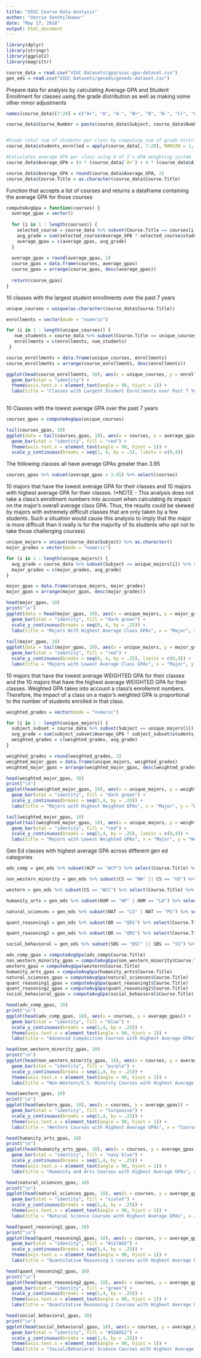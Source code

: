 ```yaml
---
title: "UIUC Course Data Analysis"
author: "Vetrie Senthilkumar"
date: "May 17, 2018"
output: html_document
---
```


```r
library(dplyr)
library(stringr)
library(ggplot2)
library(magrittr)

```

```r
course_data = read.csv("UIUC Datasets/gpa/uiuc-gpa-dataset.csv")
gen_eds = read.csv("UIUC Datasets/geneds/geneds-dataset.csv")
```

Prepare data for analysis by calculating Average GPA and Student Enrollment for classes using the grade distribution as well as making some other minor adjustments
```r
names(course_data)[7:20] = c("A+", "A", "A-", "B+", "B", "B-", "C+", "C", "C-", "D+", "D", "D-", "F", "W")

course_data$Course_Number = paste(course_data$Subject, course_data$Number)


#Finds total num of students per class by computing sum of grade distributions
course_data$students_enrolled = apply(course_data[, 7:20], MARGIN = 1, sum)

#Calculates average GPA per class using U of I's GPA weighting system
course_data$Average_GPA = (4 * (course_data$`A+`) + 4 * (course_data$A) + 3.67 * (course_data$`A-`) + 3.33 * (course_data$`B+`) + 3 * (course_data$B) + 2.67 * (course_data$`B-`) + 2.33 * (course_data$`C+`) + 2 * (course_data$C) + 1.67 * (course_data$`C-`) + 1.33 * (course_data$`D+`) + 1 * (course_data$D) + .67 * (course_data$`D-`)) / (course_data$students_enrolled - course_data$W)

course_data$Average_GPA = round(course_data$Average_GPA, 2)
course_data$Course.Title = as.character(course_data$Course.Title)
```

Function that accepts a list of courses and returns a dataframe containing the average GPA for those courses
```r

computeAvgGpa = function(courses) {
  average_gpas = vector()
  
  for (i in 1 : length(courses)) {
    selected_course = course_data %>% subset(Course.Title == courses[i])
    avg_grade = sum(selected_course$Average_GPA * selected_course$students_enrolled) / sum(selected_course$students_enrolled)
    average_gpas = c(average_gpas, avg_grade)
  }
  
  average_gpas = round(average_gpas, 2)
  course_gpas = data.frame(courses, average_gpas)
  course_gpas = arrange(course_gpas, desc(average_gpas))
  
  return(course_gpas)
}
```


10 classes with the largest student enrollments over the past 7 years
```r
unique_courses = unique(as.character(course_data$Course.Title))

enrollments = vector(mode = "numeric")

for (i in 1 : length(unique_courses)) {
   num_students = course_data %>% subset(Course.Title == unique_courses[i]) %>% select(students_enrolled) %>% sum()
   enrollments = c(enrollments, num_students)
 }

course_enrollments = data.frame(unique_courses, enrollments)
course_enrollments = arrange(course_enrollments, desc(enrollments))

ggplot(head(course_enrollments, 10), aes(x = unique_courses, y = enrollments, fill = enrollments)) +
  geom_bar(stat = "identity") +
  theme(axis.text.x = element_text(angle = 90, hjust = 1)) +
  labs(title = "Classes with Largest Student Enrollments over Past 7 Years", x = "Course Title", y = "Student Enrollment")
  
```

10 Classes with the lowest average GPA over the past 7 years

```r
courses_gpas = computeAvgGpa(unique_courses)

tail(courses_gpas, 10)
ggplot(data = tail(courses_gpas, 10), aes(x = courses, y = average_gpas)) +
  geom_bar(stat = "identity", fill = "red") +
  theme(axis.text.x = element_text(angle = 90, hjust = 1)) +
  scale_y_continuous(breaks = seq(1, 4, by = .5), limits = c(0,4))

```

The following classes all have average GPAs greater than 3.95

```r
courses_gpas %>% subset(average_gpas > 3.95) %>% select(courses)
```


10 majors that have the lowest average GPA for their classes and 10 majors with highest average GPA for their classes. 
(*NOTE - This analysis does not take a class's enrollment numbers into account when calculating its impact on the major's overall average class GPA. Thus, the results could be skewed by majors with extremely difficult classes that are only taken by a few students. Such a situation would cause this analysis to imply that the major is more difficult than it really is for the majority of its students who opt not to take those challenging courses) 

```r
unique_majors = unique(course_data$Subject) %>% as.character()
major_grades = vector(mode = "numeric")

for (i in 1 : length(unique_majors)) {
  avg_grade = course_data %>% subset(Subject == unique_majors[i]) %>% select(Average_GPA) %>% colMeans()
  major_grades = c(major_grades, avg_grade)
}

major_gpas = data.frame(unique_majors, major_grades)
major_gpas = arrange(major_gpas, desc(major_grades))

head(major_gpas, 10)
print("\n")
ggplot(data = head(major_gpas, 10), aes(x = unique_majors, y = major_grades)) +
  geom_bar(stat = "identity", fill = "dark green") +
  scale_y_continuous(breaks = seq(0, 4, by = .25)) +
  labs(title = "Majors With Highest Average Class GPAs", x = "Major", y = "Average Class GPA")
  
tail(major_gpas, 10)
ggplot(data = tail(major_gpas, 10), aes(x = unique_majors, y = major_grades)) +
  geom_bar(stat = "identity", fill = "red") +
  scale_y_continuous(breaks = seq(0, 4, by = .25), limits = c(0,4)) +
  labs(title = "Majors with Lowest Average Class GPAs", x = "Major", y = "Average Class GPA")


```


10 majors that have the lowest average WEIGHTED GPA for their classes and the 10 majors that have the highest average WEIGHTED GPA for their classes. Weighted GPA takes into account a class's enrollemnt numbers. Therefore, the impact of a class on a major's weighted GPA is proportional to the number of students enrolled in that class.

```r
weighted_grades = vector(mode = "numeric")

for (i in 1 : length(unique_majors)) {
  subject_subset = course_data %>% subset(Subject == unique_majors[i])
  avg_grade = sum(subject_subset$Average_GPA * subject_subset$students_enrolled) / sum(subject_subset$students_enrolled)
  weighted_grades = c(weighted_grades, avg_grade)
}

weighted_grades = round(weighted_grades, 2)
weighted_major_gpas = data.frame(unique_majors, weighted_grades)
weighted_major_gpas = arrange(weighted_major_gpas, desc(weighted_grades))

head(weighted_major_gpas, 10)
print("\n")
ggplot(head(weighted_major_gpas, 10), aes(x = unique_majors, y = weighted_grades)) +
  geom_bar(stat = "identity", fill = "dark green") +
  scale_y_continuous(breaks = seq(1,4, by = .25)) +
  labs(title = "Majors with Highest Weighted GPAs", x = "Major", y = "Weighted GPA")

tail(weighted_major_gpas, 10)
ggplot(tail(weighted_major_gpas, 10), aes(x = unique_majors, y = weighted_grades)) +
  geom_bar(stat = "identity", fill = "red") +
  scale_y_continuous(breaks = seq(1,4, by = .25), limits = c(0,4)) +
  labs(title = "Majors with Lowest Weighted GPAs", x = "Major", y = "Weighted GPA")

```

Gen Ed classes with highest average GPA across different gen ed categories

```r
adv_comp = gen_eds %>% subset(ACP == "ACP") %>% select(Course.Title) %>% unique()

non_western_minority = gen_eds %>% subset(CS == "NW" || CS == "US") %>% select(Course.Title) %>% unique()

western = gen_eds %>% subset(CS == "WCC") %>% select(Course.Title) %>% unique()

humanity_arts = gen_eds %>% subset(HUM == "HP" | HUM == "LA") %>% select(Course.Title) %>% unique()

natural_sciences = gen_eds %>% subset(NAT == "LS" | NAT == "PS") %>% select(Course.Title) %>% unique()

quant_reasoning1 = gen_eds %>% subset(QR == "QR1") %>% select(Course.Title) %>% unique()

quant_reasoning2 = gen_eds %>% subset(QR == "QR2") %>% select(Course.Title) %>% unique()

social_behavioral = gen_eds %>% subset(SBS == "BSC" || SBS == "SS") %>% select(Course.Title) %>% unique()

adv_comp_gpas = computeAvgGpa(adv_comp$Course.Title)
non_western_minority_gpas = computeAvgGpa(non_western_minority$Course.Title)
western_gpas = computeAvgGpa(western$Course.Title)
humanity_arts_gpas = computeAvgGpa(humanity_arts$Course.Title)
natural_sciences_gpas = computeAvgGpa(natural_sciences$Course.Title)
quant_reasoning1_gpas = computeAvgGpa(quant_reasoning1$Course.Title)
quant_reasoning2_gpas = computeAvgGpa(quant_reasoning2$Course.Title)
social_behavioral_gpas = computeAvgGpa(social_behavioral$Course.Title)

head(adv_comp_gpas, 10)
print("\n")
ggplot(head(adv_comp_gpas, 10), aes(x = courses, y = average_gpas)) +
  geom_bar(stat = "identity", fill = "blue") +
  scale_y_continuous(breaks = seq(1,4, by = .25)) +
  theme(axis.text.x = element_text(angle = 90, hjust = 1)) +
  labs(title = "Advanced Composition Courses with Highest Average GPAs", x = "Course Titles", y = "Average GPA")

head(non_western_minority_gpas, 10)
print("\n")
ggplot(head(non_western_minority_gpas, 10), aes(x = courses, y = average_gpas)) +
  geom_bar(stat = "identity", fill = "purple") +
  scale_y_continuous(breaks = seq(1,4, by = .25)) +
  theme(axis.text.x = element_text(angle = 90, hjust = 1)) +
  labs(title = "Non-Western/U.S. Minority Courses with Highest Average GPAs", x = "Course Titles", y = "Average GPA")

head(western_gpas, 10)
print("\n")
ggplot(head(western_gpas, 10), aes(x = courses, y = average_gpas)) +
  geom_bar(stat = "identity", fill = "turquoise") +
  scale_y_continuous(breaks = seq(1,4, by = .25)) +
  theme(axis.text.x = element_text(angle = 90, hjust = 1)) +
  labs(title = "Western Courses with Highest Average GPAs", x = "Course Titles", y = "Average GPA")

head(humanity_arts_gpas, 10)
print("\n")
ggplot(head(humanity_arts_gpas, 10), aes(x = courses, y = average_gpas)) +
  geom_bar(stat = "identity", fill = "navy blue") +
  scale_y_continuous(breaks = seq(1,4, by = .25)) +
  theme(axis.text.x = element_text(angle = 90, hjust = 1)) +
  labs(title = "Humanity and Arts Courses with Highest Average GPAs", x = "Course Titles", y = "Average GPAs")

head(natural_sciences_gpas, 10)
print("\n")
ggplot(head(natural_sciences_gpas, 10), aes(x = courses, y = average_gpas)) +
  geom_bar(stat = "identity", fill = "violet") +
  scale_y_continuous(breaks = seq(1,4, by = .25)) +
  theme(axis.text.x = element_text(angle = 90, hjust = 1)) +
  labs(title = "Natural Science Courses with Highest Average GPAs", x = "Course Titles", y = "Average GPA")

head(quant_reasoning1_gpas, 10)
print("\n")
ggplot(head(quant_reasoning1_gpas, 10), aes(x = courses, y = average_gpas)) +
  geom_bar(stat = "identity", fill = "#117A65") +
  scale_y_continuous(breaks = seq(1,4, by = .25)) +
  theme(axis.text.x = element_text(angle = 90, hjust = 1)) +
  labs(title = "Quantitative Reasoning 1 courses with Highest Average GPAs", x = "Course Titles", y = "Average GPAs")

head(quant_reasoning2_gpas, 10)
print("\n")
ggplot(head(quant_reasoning2_gpas, 10), aes(x = courses, y = average_gpas)) +
  geom_bar(stat = "identity", fill = "green") +
  scale_y_continuous(breaks = seq(1,4, by = .25)) +
  theme(axis.text.x = element_text(angle = 90, hjust = 1)) +
  labs(title = "Quantitative Reasoning 2 Courses with Highest Average GPAs", x = "Course Titles", y = "Average GPA")

head(social_behavioral_gpas, 10)
print("\n")
ggplot(head(social_behavioral_gpas, 10), aes(x = courses, y = average_gpas)) +
  geom_bar(stat = "identity", fill = "#5DADE2") +
  scale_y_continuous(breaks = seq(1,4, by = .25)) +
  theme(axis.text.x = element_text(angle = 90, hjust = 1)) +
  labs(title = "Social/Behavioral Science Courses with Highest Average GPAs", x = "Course Titles", y = "Average GPA")

```







